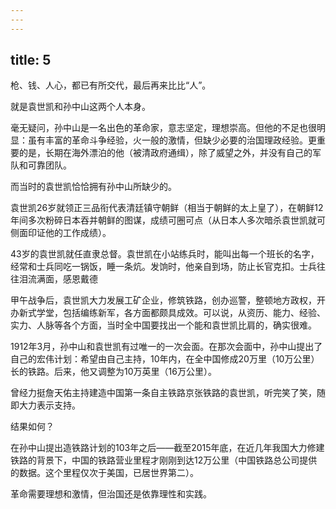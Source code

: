 ```yaml
---
---
---
```

title: 5
---



枪、钱、人心，都已有所交代，最后再来比比“人”。

就是袁世凯和孙中山这两个人本身。

毫无疑问，孙中山是一名出色的革命家，意志坚定，理想崇高。但他的不足也很明显：虽有丰富的革命斗争经验，火一般的激情，但缺少必要的治国理政经验。更重要的是，长期在海外漂泊的他（被清政府通缉），除了威望之外，并没有自己的军队和可靠团队。

而当时的袁世凯恰恰拥有孙中山所缺少的。

袁世凯26岁就领正三品衔代表清廷镇守朝鲜（相当于朝鲜的太上皇了），在朝鲜12年间多次粉碎日本吞并朝鲜的图谋，成绩可圈可点（从日本人多次暗杀袁世凯就可侧面印证他的工作成绩）。

43岁的袁世凯就任直隶总督。袁世凯在小站练兵时，能叫出每一个班长的名字，经常和士兵同吃一锅饭，睡一条炕。发饷时，他亲自到场，防止长官克扣。士兵往往泪流满面，感恩戴德



甲午战争后，袁世凯大力发展工矿企业，修筑铁路，创办巡警，整顿地方政权，开办新式学堂，包括编练新军，各方面都颇具成效。可以说，从资历、能力、经验、实力、人脉等各个方面，当时全中国要找出一个能和袁世凯比肩的，确实很难。

1912年3月，孙中山和袁世凯有过唯一的一次会面。在那次会面中，孙中山提出了自己的宏伟计划：希望由自己主持，10年内，在全中国修成20万里（10万公里）长的铁路。后来，他又调整为10万英里（16万公里）。

曾经力挺詹天佑主持建造中国第一条自主铁路京张铁路的袁世凯，听完笑了笑，随即大力表示支持。

结果如何？

在孙中山提出造铁路计划的103年之后——截至2015年底，在近几年我国大力修建铁路的背景下，中国的铁路营业里程才刚刚到达12万公里（中国铁路总公司提供的数据。这个里程仅次于美国，已居世界第二）。

革命需要理想和激情，但治国还是依靠理性和实践。